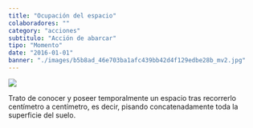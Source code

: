 ```yaml
---
title: "Ocupación del espacio"
colaboradores: ""
category: "acciones"
subtitulo: "Acción de abarcar"
tipo: "Momento"
date: "2016-01-01"
banner: "./images/b5b8ad_46e703ba1afc439bb42d4f129edbe28b_mv2.jpg"
---
```


![](./images/b5b8ad_46e703ba1afc439bb42d4f129edbe28b_mv2.jpg)

Trato de conocer y poseer temporalmente un espacio tras recorrerlo centímetro a centímetro, es decir, pisando concatenadamente toda la superficie del suelo.
